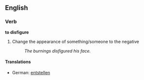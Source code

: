 ==English==

===Verb===
'''to disfigure'''
#Change the appearance of something/someone to the negative
#:''The burnings disfigured his face.''

====Translations====
*German: [[entstellen]]